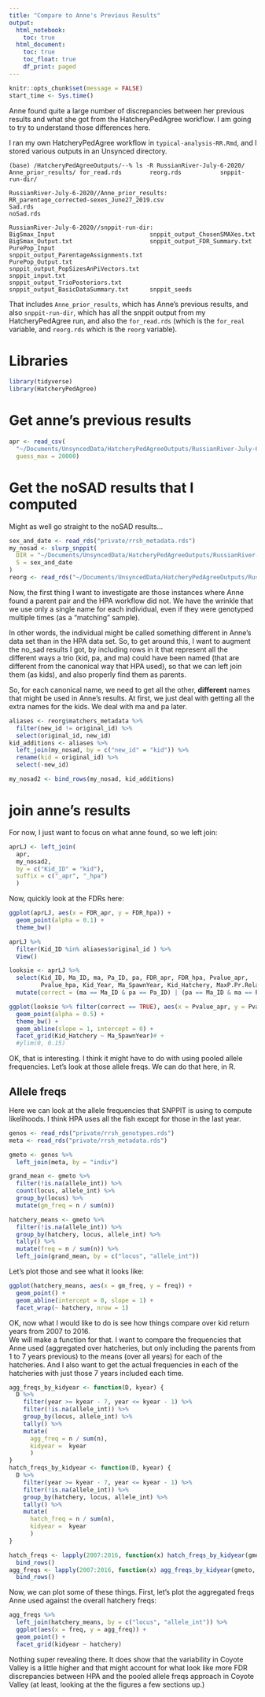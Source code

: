 ```yaml
---
title: "Compare to Anne's Previous Results"
output: 
  html_notebook:
    toc: true
  html_document:
    toc: true
    toc_float: true
    df_print: paged
---
```


```r
knitr::opts_chunk$set(message = FALSE)
start_time <- Sys.time()
```

Anne found quite a large number of discrepancies between her previous results
and what she got from the HatcheryPedAgree workflow.  I am going to try to understand
those differences here.

I ran my own HatcheryPedAgree workflow in `typical-analysis-RR.Rmd`, and I stored
various outputs in an Unsynced directory.
```
(base) /HatcheryPedAgreeOutputs/--% ls -R RussianRiver-July-6-2020/
Anne_prior_results/ for_read.rds        reorg.rds           snppit-run-dir/

RussianRiver-July-6-2020//Anne_prior_results:
RR_parentage_corrected-sexes_June27_2019.csv
Sad.rds
noSad.rds

RussianRiver-July-6-2020//snppit-run-dir:
BigSmax_Input                           snppit_output_ChosenSMAXes.txt
BigSmax_Output.txt                      snppit_output_FDR_Summary.txt
PurePop_Input                           snppit_output_ParentageAssignments.txt
PurePop_Output.txt                      snppit_output_PopSizesAnPiVectors.txt
snppit_input.txt                        snppit_output_TrioPosteriors.txt
snppit_output_BasicDataSummary.txt      snppit_seeds

```
That includes `Anne_prior_results`, which has Anne's previous results,
and also `snppit-run-dir`, which has all the snppit output from my
HatcheryPedAgree run, and also the `for_read.rds` (which is the `for_real`
variable, and `reorg.rds` which is the `reorg` variable).

# Libraries

```r
library(tidyverse)
library(HatcheryPedAgree)
```

# Get anne's previous results

```r
apr <- read_csv(
  "~/Documents/UnsyncedData/HatcheryPedAgreeOutputs/RussianRiver-July-6-2020/Anne_prior_results/RR_parentage_corrected-sexes_June27_2019.csv", 
  guess_max = 20000)
```

# Get the noSAD results that I computed

Might as well go straight to the noSAD results...

```r
sex_and_date <- read_rds("private/rrsh_metadata.rds")
my_nosad <- slurp_snppit(
  DIR = "~/Documents/UnsyncedData/HatcheryPedAgreeOutputs/RussianRiver-July-6-2020/snppit-run-noSAD",
  S = sex_and_date
)
reorg <- read_rds("~/Documents/UnsyncedData/HatcheryPedAgreeOutputs/RussianRiver-July-6-2020/reorg.rds")
```

Now, the first thing I want to investigate are those instances where Anne found a parent
pair and the HPA workflow did not.  We have the wrinkle that we use only a single name for
each individual, even if they were genotyped multiple times (as a "matching" sample).

In other words, the individual might be called something different in Anne's data set
than in the HPA data set.  So, to get around this, I want to augment the no_sad results
I got, by including rows in it that represent all the different ways a trio
(kid, pa, and ma) could have been named (that are different from the canonical way
that HPA used), so that we can left join them (as kids), and also properly find them
as parents.

So, for each canonical name, we need to get all the other, **different** names that
might be used in Anne's results.  At first, we just deal with getting all the extra names
for the kids.  We deal with ma and pa later.
```r
aliases <- reorg$matchers_metadata %>%
  filter(new_id != original_id) %>%
  select(original_id, new_id)
kid_additions <- aliases %>%
  left_join(my_nosad, by = c("new_id" = "kid")) %>%
  rename(kid = original_id) %>%
  select(-new_id)

my_nosad2 <- bind_rows(my_nosad, kid_additions)
```


# join anne's results

For now, I just want to focus on what anne found, so we left join:
```r
aprLJ <- left_join(
  apr, 
  my_nosad2, 
  by = c("Kid_ID" = "kid"),
  suffix = c("_apr", "_hpa")
  )
```

Now, quickly look at the FDRs here:
```r
ggplot(aprLJ, aes(x = FDR_apr, y = FDR_hpa)) +
  geom_point(alpha = 0.1) +
  theme_bw()
```


```r
aprLJ %>%
  filter(Kid_ID %in% aliases$original_id ) %>%
  View()
```


```r
looksie <- aprLJ %>%
  select(Kid_ID, Ma_ID, ma, Pa_ID, pa, FDR_apr, FDR_hpa, Pvalue_apr, 
         Pvalue_hpa, Kid_Year, Ma_SpawnYear, Kid_Hatchery, MaxP.Pr.Relat_apr, MaxP.Pr.Relat_hpa) %>%
  mutate(correct = (ma == Ma_ID & pa == Pa_ID) | (pa == Ma_ID & ma == Pa_ID) )
```

```r
ggplot(looksie %>% filter(correct == TRUE), aes(x = Pvalue_apr, y = Pvalue_hpa, colour = MaxP.Pr.Relat_hpa)) +
  geom_point(alpha = 0.5) + 
  theme_bw() +
  geom_abline(slope = 1, intercept = 0) +
  facet_grid(Kid_Hatchery ~ Ma_SpawnYear)# +
  #ylim(0, 0.15)
```

OK,  that is interesting.  I think it might have to do with using pooled allele frequencies.
Let's look at those allele freqs. We can do that here, in R.

## Allele freqs

Here we can look at the allele frequencies that SNPPIT is using to compute likelihoods.
I think HPA uses all the fish except for those in the last year.
```r
genos <- read_rds("private/rrsh_genotypes.rds")
meta <- read_rds("private/rrsh_metadata.rds")

gmeto <- genos %>%
  left_join(meta, by = "indiv")

grand_mean <- gmeto %>%
  filter(!is.na(allele_int)) %>%
  count(locus, allele_int) %>%
  group_by(locus) %>%
  mutate(gm_freq = n / sum(n))

hatchery_means <- gmeto %>%
  filter(!is.na(allele_int)) %>%
  group_by(hatchery, locus, allele_int) %>%
  tally() %>%
  mutate(freq = n / sum(n)) %>%
  left_join(grand_mean, by = c("locus", "allele_int"))
```
Let's plot those and see what it looks like:
```r
ggplot(hatchery_means, aes(x = gm_freq, y = freq)) +
  geom_point() + 
  geom_abline(intercept = 0, slope = 1) +
  facet_wrap(~ hatchery, nrow = 1)
```

OK, now what I would like to do is see how things compare over kid return years from 2007 to 2016.  
We will make a function for that.  I want to compare the frequencies that Anne used (aggregated over
hatcheries, but only including the parents from 1 to 7 years previous) to the means (over all years)
for each of the hatcheries.  And I also want to get the actual frequencies in each of the hatcheries
with just those 7 years included each time.

```r
agg_freqs_by_kidyear <- function(D, kyear) {
  D %>%
    filter(year >= kyear - 7, year <= kyear - 1) %>%
    filter(!is.na(allele_int)) %>%
    group_by(locus, allele_int) %>%
    tally() %>%
    mutate(
      agg_freq = n / sum(n),
      kidyear =  kyear
      )
}
hatch_freqs_by_kidyear <- function(D, kyear) {
  D %>%
    filter(year >= kyear - 7, year <= kyear - 1) %>%
    filter(!is.na(allele_int)) %>%
    group_by(hatchery, locus, allele_int) %>%
    tally() %>%
    mutate(
      hatch_freq = n / sum(n),
      kidyear =  kyear
      )
}

hatch_freqs <- lapply(2007:2016, function(x) hatch_freqs_by_kidyear(gmeto, x) ) %>%
  bind_rows()
agg_freqs <- lapply(2007:2016, function(x) agg_freqs_by_kidyear(gmeto, x) ) %>%
  bind_rows()
```

Now, we can plot some of these things.  First, let's plot the aggregated freqs Anne used
against the overall hatchery freqs:
```r
agg_freqs %>%
  left_join(hatchery_means, by = c("locus", "allele_int")) %>%
  ggplot(aes(x = freq, y = agg_freq)) +
  geom_point() +
  facet_grid(kidyear ~ hatchery)
```

Nothing super revealing there.  It does show that the variability in Coyote Valley is a little higher
and that might account for what look like more FDR discrepancies between HPA and the pooled allele freqs
approach in Coyote Valley (at least, looking at the the figures a few sections up.)

